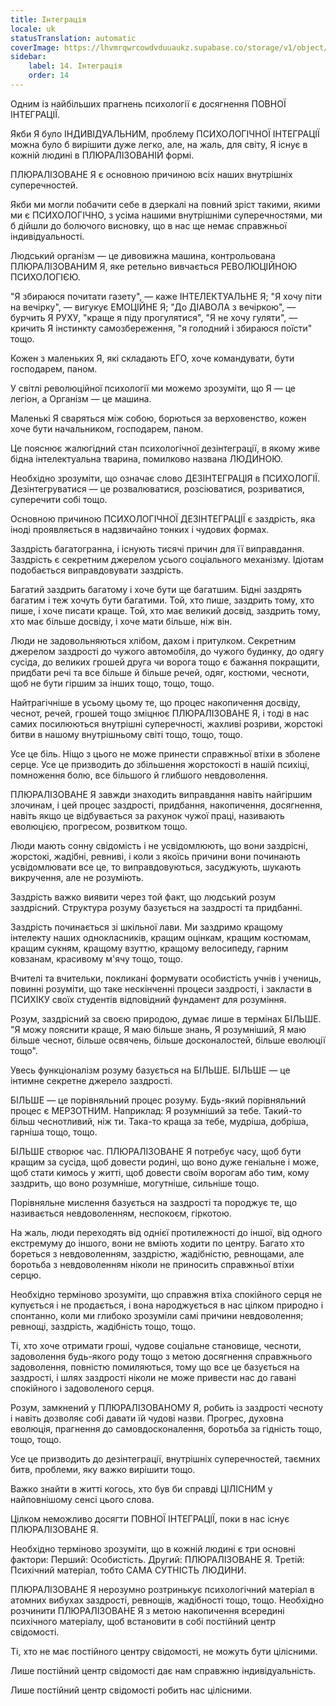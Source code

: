 ```yaml
---
title: Інтеграція
locale: uk
statusTranslation: automatic
coverImage: https://lhvmrqwrcowdvduuaukz.supabase.co/storage/v1/object/public/strapi-uploads/small_cover-educacion-fundamental.webp-2d51a7828a2b1309555be27f7e2a61a0.webp
sidebar:
    label: 14. Інтеграція
    order: 14
---
```

Одним із найбільших прагнень психології є досягнення ПОВНОЇ ІНТЕГРАЦІЇ.

Якби Я було ІНДИВІДУАЛЬНИМ, проблему ПСИХОЛОГІЧНОЇ ІНТЕГРАЦІЇ можна було б вирішити дуже легко, але, на жаль, для світу, Я існує в кожній людині в ПЛЮРАЛІЗОВАНІЙ формі.

ПЛЮРАЛІЗОВАНЕ Я є основною причиною всіх наших внутрішніх суперечностей.

Якби ми могли побачити себе в дзеркалі на повний зріст такими, якими ми є ПСИХОЛОГІЧНО, з усіма нашими внутрішніми суперечностями, ми б дійшли до болючого висновку, що в нас ще немає справжньої індивідуальності.

Людський організм — це дивовижна машина, контрольована ПЛЮРАЛІЗОВАНИМ Я, яке ретельно вивчається РЕВОЛЮЦІЙНОЮ ПСИХОЛОГІЄЮ.

"Я збираюся почитати газету", — каже ІНТЕЛЕКТУАЛЬНЕ Я; "Я хочу піти на вечірку", — вигукує ЕМОЦІЙНЕ Я; "До ДІАВОЛА з вечіркою", — бурчить Я РУХУ, "краще я піду прогулятися", "Я не хочу гуляти", — кричить Я інстинкту самозбереження, "я голодний і збираюся поїсти" тощо.

Кожен з маленьких Я, які складають ЕГО, хоче командувати, бути господарем, паном.

У світлі революційної психології ми можемо зрозуміти, що Я — це легіон, а Організм — це машина.

Маленькі Я сваряться між собою, борються за верховенство, кожен хоче бути начальником, господарем, паном.

Це пояснює жалюгідний стан психологічної дезінтеграції, в якому живе бідна інтелектуальна тварина, помилково названа ЛЮДИНОЮ.

Необхідно зрозуміти, що означає слово ДЕЗІНТЕГРАЦІЯ в ПСИХОЛОГІЇ. Дезінтегруватися — це розвалюватися, розсіюватися, розриватися, суперечити собі тощо.

Основною причиною ПСИХОЛОГІЧНОЇ ДЕЗІНТЕГРАЦІЇ є заздрість, яка іноді проявляється в надзвичайно тонких і чудових формах.

Заздрість багатогранна, і існують тисячі причин для її виправдання. Заздрість є секретним джерелом усього соціального механізму. Ідіотам подобається виправдовувати заздрість.

Багатий заздрить багатому і хоче бути ще багатшим. Бідні заздрять багатим і теж хочуть бути багатими. Той, хто пише, заздрить тому, хто пише, і хоче писати краще. Той, хто має великий досвід, заздрить тому, хто має більше досвіду, і хоче мати більше, ніж він.

Люди не задовольняються хлібом, дахом і притулком. Секретним джерелом заздрості до чужого автомобіля, до чужого будинку, до одягу сусіда, до великих грошей друга чи ворога тощо є бажання покращити, придбати речі та все більше й більше речей, одяг, костюми, чесноти, щоб не бути гіршим за інших тощо, тощо, тощо.

Найтрагічніше в усьому цьому те, що процес накопичення досвіду, чеснот, речей, грошей тощо зміцнює ПЛЮРАЛІЗОВАНЕ Я, і тоді в нас самих посилюються внутрішні суперечності, жахливі розриви, жорстокі битви в нашому внутрішньому світі тощо, тощо, тощо.

Усе це біль. Ніщо з цього не може принести справжньої втіхи в зболене серце. Усе це призводить до збільшення жорстокості в нашій психіці, помноження болю, все більшого й глибшого невдоволення.

ПЛЮРАЛІЗОВАНЕ Я завжди знаходить виправдання навіть найгіршим злочинам, і цей процес заздрості, придбання, накопичення, досягнення, навіть якщо це відбувається за рахунок чужої праці, називають еволюцією, прогресом, розвитком тощо.

Люди мають сонну свідомість і не усвідомлюють, що вони заздрісні, жорстокі, жадібні, ревниві, і коли з якоїсь причини вони починають усвідомлювати все це, то виправдовуються, засуджують, шукають викручення, але не розуміють.

Заздрість важко виявити через той факт, що людський розум заздрісний. Структура розуму базується на заздрості та придбанні.

Заздрість починається зі шкільної лави. Ми заздримо кращому інтелекту наших однокласників, кращим оцінкам, кращим костюмам, кращим сукням, кращому взуттю, кращому велосипеду, гарним ковзанам, красивому м'ячу тощо, тощо.

Вчителі та вчительки, покликані формувати особистість учнів і учениць, повинні розуміти, що таке нескінченні процеси заздрості, і закласти в ПСИХІКУ своїх студентів відповідний фундамент для розуміння.

Розум, заздрісний за своєю природою, думає лише в термінах БІЛЬШЕ. "Я можу пояснити краще, Я маю більше знань, Я розумніший, Я маю більше чеснот, більше освячень, більше досконалостей, більше еволюції тощо".

Увесь функціоналізм розуму базується на БІЛЬШЕ. БІЛЬШЕ — це інтимне секретне джерело заздрості.

БІЛЬШЕ — це порівняльний процес розуму. Будь-який порівняльний процес є МЕРЗОТНИМ. Наприклад: Я розумніший за тебе. Такий-то більш чеснотливий, ніж ти. Така-то краща за тебе, мудріша, добріша, гарніша тощо, тощо.

БІЛЬШЕ створює час. ПЛЮРАЛІЗОВАНЕ Я потребує часу, щоб бути кращим за сусіда, щоб довести родині, що воно дуже геніальне і може, щоб стати кимось у житті, щоб довести своїм ворогам або тим, кому заздрить, що воно розумніше, могутніше, сильніше тощо.

Порівняльне мислення базується на заздрості та породжує те, що називається невдоволенням, неспокоєм, гіркотою.

На жаль, люди переходять від однієї протилежності до іншої, від одного екстремуму до іншого, вони не вміють ходити по центру. Багато хто бореться з невдоволенням, заздрістю, жадібністю, ревнощами, але боротьба з невдоволенням ніколи не приносить справжньої втіхи серцю.

Необхідно терміново зрозуміти, що справжня втіха спокійного серця не купується і не продається, і вона народжується в нас цілком природно і спонтанно, коли ми глибоко зрозуміли самі причини невдоволення; ревнощі, заздрість, жадібність тощо, тощо.

Ті, хто хоче отримати гроші, чудове соціальне становище, чесноти, задоволення будь-якого роду тощо з метою досягнення справжнього задоволення, повністю помиляються, тому що все це базується на заздрості, і шлях заздрості ніколи не може привести нас до гавані спокійного і задоволеного серця.

Розум, замкнений у ПЛЮРАЛІЗОВАНОМУ Я, робить із заздрості чесноту і навіть дозволяє собі давати їй чудові назви. Прогрес, духовна еволюція, прагнення до самовдосконалення, боротьба за гідність тощо, тощо, тощо.

Усе це призводить до дезінтеграції, внутрішніх суперечностей, таємних битв, проблеми, яку важко вирішити тощо.

Важко знайти в житті когось, хто був би справді ЦІЛІСНИМ у найповнішому сенсі цього слова.

Цілком неможливо досягти ПОВНОЇ ІНТЕГРАЦІЇ, поки в нас існує ПЛЮРАЛІЗОВАНЕ Я.

Необхідно терміново зрозуміти, що в кожній людині є три основні фактори: Перший: Особистість. Другий: ПЛЮРАЛІЗОВАНЕ Я. Третій: Психічний матеріал, тобто САМА СУТНІСТЬ ЛЮДИНИ.

ПЛЮРАЛІЗОВАНЕ Я нерозумно розтринькує психологічний матеріал в атомних вибухах заздрості, ревнощів, жадібності тощо, тощо. Необхідно розчинити ПЛЮРАЛІЗОВАНЕ Я з метою накопичення всередині психічного матеріалу, щоб встановити в собі постійний центр свідомості.

Ті, хто не має постійного центру свідомості, не можуть бути цілісними.

Лише постійний центр свідомості дає нам справжню індивідуальність.

Лише постійний центр свідомості робить нас цілісними.

